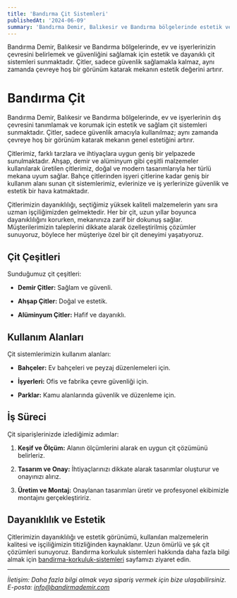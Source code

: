 ```yaml
---
title: 'Bandırma Çit Sistemleri'
publishedAt: '2024-06-09'
summary: 'Bandırma Demir, Balıkesir ve Bandırma bölgelerinde estetik ve dayanıklı çit sistemleri sunmaktadır. Çitlerimiz, hem güvenlik sağlar hem de estetik bir görünüm sunar.'
---
```


Bandırma Demir, Balıkesir ve Bandırma bölgelerinde, ev ve işyerlerinizin çevresini belirlemek ve güvenliğini sağlamak için estetik ve dayanıklı çit sistemleri sunmaktadır. Çitler, sadece güvenlik sağlamakla kalmaz, aynı zamanda çevreye hoş bir görünüm katarak mekanın estetik değerini artırır.

# Bandırma Çit 

Bandırma Demir, Balıkesir ve Bandırma bölgelerinde, ev ve işyerlerinin dış çevresini tanımlamak ve korumak için estetik ve sağlam çit sistemleri sunmaktadır. Çitler, sadece güvenlik amacıyla kullanılmaz; aynı zamanda çevreye hoş bir görünüm katarak mekanın genel estetiğini artırır.

Çitlerimiz, farklı tarzlara ve ihtiyaçlara uygun geniş bir yelpazede sunulmaktadır. Ahşap, demir ve alüminyum gibi çeşitli malzemeler kullanılarak üretilen çitlerimiz, doğal ve modern tasarımlarıyla her türlü mekana uyum sağlar. Bahçe çitlerinden işyeri çitlerine kadar geniş bir kullanım alanı sunan çit sistemlerimiz, evlerinize ve iş yerlerinize güvenlik ve estetik bir hava katmaktadır.

Çitlerimizin dayanıklılığı, seçtiğimiz yüksek kaliteli malzemelerin yanı sıra uzman işçiliğimizden gelmektedir. Her bir çit, uzun yıllar boyunca dayanıklılığını korurken, mekanınıza zarif bir dokunuş sağlar. Müşterilerimizin taleplerini dikkate alarak özelleştirilmiş çözümler sunuyoruz, böylece her müşteriye özel bir çit deneyimi yaşatıyoruz.

## Çit Çeşitleri

Sunduğumuz çit çeşitleri:

- **Demir Çitler:** Sağlam ve güvenli.
  
- **Ahşap Çitler:** Doğal ve estetik.
  
- **Alüminyum Çitler:** Hafif ve dayanıklı.

## Kullanım Alanları

Çit sistemlerimizin kullanım alanları:

- **Bahçeler:** Ev bahçeleri ve peyzaj düzenlemeleri için.
  
- **İşyerleri:** Ofis ve fabrika çevre güvenliği için.
  
- **Parklar:** Kamu alanlarında güvenlik ve düzenleme için.

## İş Süreci

Çit siparişlerinizde izlediğimiz adımlar:

1. **Keşif ve Ölçüm:** Alanın ölçümlerini alarak en uygun çit çözümünü belirleriz.
  
2. **Tasarım ve Onay:** İhtiyaçlarınızı dikkate alarak tasarımlar oluşturur ve onayınızı alırız.
  
3. **Üretim ve Montaj:** Onaylanan tasarımları üretir ve profesyonel ekibimizle montajını gerçekleştiririz.

## Dayanıklılık ve Estetik

Çitlerimizin dayanıklılığı ve estetik görünümü, kullanılan malzemelerin kalitesi ve işçiliğimizin titizliğinden kaynaklanır. Uzun ömürlü ve şık çit çözümleri sunuyoruz.
Bandırma korkuluk sistemleri hakkında daha fazla bilgi almak için [bandirma-korkuluk-sistemleri](bandirma-korkuluk-sistemleri) sayfamızı ziyaret edin.

---
*İletişim: Daha fazla bilgi almak veya sipariş vermek için bize ulaşabilirsiniz. E-posta: info@bandirmademir.com*
